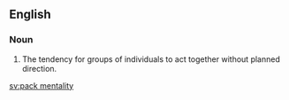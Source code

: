 ==English==

===Noun===
{{en-noun|sg=[[pack]] [[mentality]]|-}}

# The tendency for groups of individuals to act together without planned direction.

[[sv:pack mentality]]